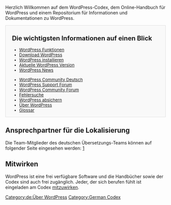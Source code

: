 Herzlich Willkommen auf dem WordPress-Codex, dem Online-Handbuch für WordPress und einem Repositorium für Informationen und Dokumentationen zu WordPress.

<div style="background:#f9f9f9;border:1px solid #ddd;font-size:95%;padding-left:1.5em;">
==Die wichtigsten Informationen auf einen Blick==
<ul style="float:left; width:200px;list-style:none;margin-bottom:10px;">
<li>[[de:WordPress Funktionen|WordPress Funktionen]]</li>
<li>[http://de.wordpress.org/txt-download/ Download WordPress]</li>
<li>[[de:Installing WordPress|WordPress installieren]]</li>
<li>[[Version {{CurrentVersion}}|Aktuelle WordPress Version]]</li>
<li>[https://de.wordpress.org/blog WordPress News]</li>
</ul>

<ul style="float:left; width:200px;list-style:none;margin-bottom:10px;">
<li>[https://de.wordpress.org/2015/03/04/meetups-polyglots-redaktion-und-mehr-die-deutschsprachige-wordpress-community-nutzt-ab-sofort-slack/ WordPress Community Deutsch]</li>
<li>[https://de.forums.wordpress.org/ WordPress Support Forum]</li>
<li>[http://forum.wpde.org/ WordPress Community Forum]</li>
<li>[[de:Fehlersuche|Fehlersuche]]</li>
<li>[[de:WordPress absichern|WordPress absichern]]</li>
<li>[[de:Über WordPress|Über WordPress]]</li>
<li>[[de:Glossar|Glossar]]</li>
</ul><span style="display:block;clear:left;"></span>
</div>

== Ansprechpartner für die Lokalisierung ==

Die Team-Mitglieder des deutschen Übersetzungs-Teams können auf folgender Seite eingesehen werden:  [https://make.wordpress.org/polyglots/teams/?locale=de_DE|https://make.wordpress.org/polyglots/teams/?locale=de_DE]

== Mitwirken ==
WordPress ist eine frei verfügbare Software und die Handbücher sowie der Codex sind auch frei zugänglich. Jeder, der sich berufen fühlt ist eingeladen am Codex [[de:Codex:Mitwirken|mitzuwirken]].

{{de:Stub}}

{{Languages|
{{en}}
{{ar}}
{{bg}}
{{bs}}
{{cs}}
{{de}}
{{es}}
{{fax}}
{{fi}}
{{fr}}
{{he}}
{{hr}}
{{hu}}
{{id}}
{{it}}
{{ja/top}}
{{ka}}
{{km}}
{{ko}}
{{lo}}
{{mk}}
{{mya}}
{{nl}}
{{pl}}
{{pt}}
{{pt-br}} 
{{ru}}
{{ro}}
{{sk}}
{{sl}}
{{sq}}
{{sv}}
{{th}}
{{tr}}
{{uk}}
{{vi}}
{{zh-cn}}
{{zh-tw}}
}}
[[Category:de:Über WordPress]]
[[Category:German Codex]]
